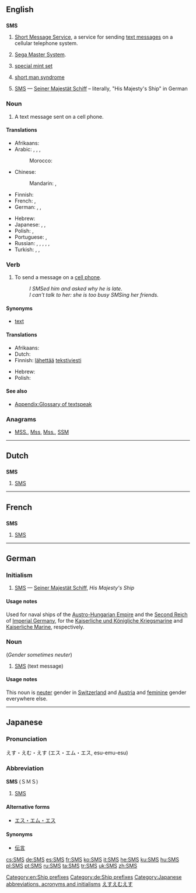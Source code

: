 {{also|sms}}
==English==
{{wikipedia|dab=SMS (disambiguation)}}

==={{initialism}}===
'''SMS'''

# [[Short Message Service]], a service for sending [[text message]]s on a cellular telephone system.
# {{video games}} [[w:Sega Master System|Sega Master System]].
# {{numismatics}} [[special mint set]]
# {{psychology}} [[short man syndrome]]
# {{military|nautical}} [[#German|SMS]] &mdash; [[Seiner Majestät Schiff]] &ndash; literally, "His Majesty's Ship" in German

===Noun===
{{en-noun|es}}

# A text message sent on a cell phone.

====Translations====
{{trans-top|a text message sent on a cell phone}}
* Afrikaans: {{t-|af|SMS}}
* Arabic: {{t-|ar|رسالة|f|tr=risaala}},  {{t-|ar|رسالة إس إم إس|f|tr=risaalat 'es 'em 'es}},  {{t-|ar|إس إم إس|m|tr='es 'em 'es}},  {{qualifier|colloquial}} {{t-|ar|ميسيج|m|tr=miisij}}
*: Morocco: {{tø|ary|ميساج|tr=mīsāž|sc=Arab}}
* Chinese:
*: Mandarin: {{t-|cmn|短信|tr=duǎnxìn|sc=Hani}},  {{t-|cmn|SMS|tr=es-em-es}}
* Finnish: {{t+|fi|tekstiviesti}}
* French: {{t+|fr|SMS|m}},  {{t+|fr|texto|m}}
* German: {{t+|de|SMS|f|n}},  {{t-|de|SMS-Nachricht|f}},  {{t-|de|Textnachricht|f}}
{{trans-mid}}
* Hebrew: {{t+|he|סמס}}
* Japanese: {{t+|ja|伝言|tr=でんごん, dengon}},  {{t-|ja|エス・エム・エス|tr=esu-emu-esu}},  {{t-|ja|ＳＭＳ|tr=esu-emu-esu}}
* Polish: {{t+|pl|SMS|m}}, {{t+|pl|esemes|m}}
* Portuguese: {{t-|pt|mensagem de texto}}, {{t+|pt|SMS}}
* Russian: {{t+|ru|SMS|m}},  {{t-|ru|эс-эм-эс|m|tr=es-em-és}},  {{qualifier|colloquial}} {{t-|ru|эсэмэска|f|tr=eseméska}},  {{t+|ru|сообщение|n|tr=soobščénije}},  {{qualifier|slang}} {{t-|ru|месседж|m|tr=méssedž}} <!--gramota.ru -->,  {{t-|ru|СМС|m|tr=SMS}}
* Turkish: {{t+|tr|SMS}},  {{t+|tr|mesaj}},  {{t-|tr|kısa mesaj}}
{{trans-bottom}}

===Verb===
{{en-verb|SMS|es}}

# To send a message on a [[cell phone]].
#: ''I SMSed him and asked why he is late.''
#: ''I can't talk to her: she is too busy SMSing her friends.''

====Synonyms====
* [[text#Verb|text]]

====Translations====
{{trans-top|to send a message on a cell phone}}
* Afrikaans: {{t-|af|SMS}}
* Dutch: {{t+|nl|sms'en}}
* Finnish: [[lähettää]] [[tekstiviesti]]
{{trans-mid}}
* Hebrew: {{t+|he|סימס|tr=simés|sc=Hebr}}
* Polish: {{t-|pl|esemesować}}
{{trans-bottom}}

====See also====
* [[Appendix:Glossary of textspeak]]

===Anagrams===
* [[MSS.#English|MSS.]], [[Mss#English|Mss]], [[Mss.#English|Mss.]], [[SSM#English|SSM]]

[[Category:en:Ship prefixes]]

----

==Dutch==

==={{initialism|nl}}===
'''SMS'''

# [[#English|SMS]]

----

==French==

==={{initialism|fr}}===
'''SMS'''

# [[#English|SMS]]

----

==German==

===Initialism===
{{head|de|initialism}}

# {{nautical|military|lang=de}} [[#English|SMS]] &mdash; [[Seiner Majestät Schiff]], ''His Majesty's Ship''

====Usage notes====
Used for naval ships of the [[Austro-Hungarian Empire]] and the [[Second Reich]] of [[Imperial Germany]], for the [[Kaiserliche und Königliche Kriegsmarine]] and [[Kaiserliche Marine]], respectively.

===Noun===
{{de-noun|f|SMS|SMS}} (''Gender sometimes neuter'')

# [[#English|SMS]] (text message)

====Usage notes====
This noun is [[neuter]] gender in [[Switzerland]] and [[Austria]] and [[feminine]] gender everywhere else.

[[Category:de:Ship prefixes]]

----

==Japanese==

===Pronunciation===
えす・えむ・えす (エス・エム・エス, esu-emu-esu)

===Abbreviation===
'''SMS''' (ＳＭＳ)

# [[SMS]]

====Alternative forms====
* [[エス・エム・エス]]

====Synonyms====
* [[伝言]]

[[Category:Japanese abbreviations, acronyms and initialisms]]
[[Category:Japanese nouns|えすえむえす]]

[[cs:SMS]]
[[de:SMS]]
[[es:SMS]]
[[fr:SMS]]
[[ko:SMS]]
[[it:SMS]]
[[he:SMS]]
[[ku:SMS]]
[[hu:SMS]]
[[pl:SMS]]
[[pt:SMS]]
[[ru:SMS]]
[[ta:SMS]]
[[tr:SMS]]
[[uk:SMS]]
[[zh:SMS]]